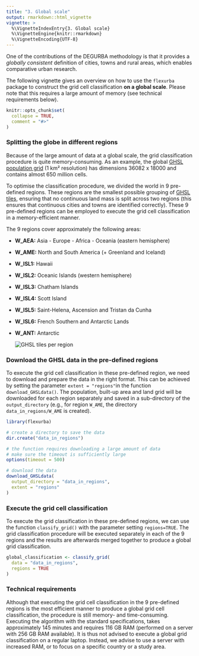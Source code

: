 ```yaml
---
title: "3. Global scale"
output: rmarkdown::html_vignette
vignette: >
  %\VignetteIndexEntry{3. Global scale}
  %\VignetteEngine{knitr::rmarkdown}
  %\VignetteEncoding{UTF-8}
---
```


One of the contributions of the DEGURBA methodology is that it provides a *globally consistent* definition of cities, towns and rural areas, which enables comparative urban research.

The following vignette gives an overview on how to use the `flexurba` package to construct the grid cell classification **on a global scale**. Please note that this requires a large amount of memory (see technical requirements below).

```r
knitr::opts_chunk$set(
  collapse = TRUE,
  comment = "#>"
)
```

### Splitting the globe in different regions

Because of the large amount of data at a global scale, the grid classification procedure is quite memory-consuming. As an example, the global [GHSL population grid](https://ghsl.jrc.ec.europa.eu/ghs_pop2023.php) (1 km² resolution) has dimensions 36082 x 18000 and contains almost 650 million cells.

To optimise the classification procedure, we divided the world in 9 pre-defined regions. These regions are the smallest possible grouping of [GHSL tiles](https://ghsl.jrc.ec.europa.eu/download.php), ensuring that no continuous land mass is split across two regions (this ensures that continuous cities and towns are identified correctly). These 9 pre-defined regions can be employed to execute the grid cell classification in a memory-efficient manner.

The 9 regions cover approximately the following areas:

-   **W_AEA:** Asia - Europe - Africa - Oceania (eastern hemisphere)

-   **W_AME:** North and South America (+ Greenland and Iceland)

-   **W_ISL1:** Hawaii

-   **W_ISL2:** Oceanic Islands (western hemisphere)

-   **W_ISL3:** Chatham Islands

-   **W_ISL4:** Scott Island

-   **W_ISL5:** Saint-Helena, Ascension and Tristan da Cunha

-   **W_ISL6:** French Southern and Antarctic Lands

-   **W_ANT:** Antarctic

    ![](../man/figures/figure_GHSL_tiles_per_region.png){alt="GHSL tiles per region"}

### Download the GHSL data in the pre-defined regions

To execute the grid cell classification in these pre-defined region, we need to download and prepare the data in the right format. This can be achieved by setting the parameter `extent = "regions"`in the function `download_GHSLdata()`. The population, built-up area and land grid will be downloaded for each region separately and saved in a sub-directory of the `output_directory` (e.g., for region `W_AME`, the directory `data_in_regions/W_AME` is created).

```r
library(flexurba)
```

```r
# create a directory to save the data
dir.create("data_in_regions")

# the function requires downloading a large amount of data
# make sure the timeout is sufficiently large
options(timeout = 500)

# download the data
download_GHSLdata(
  output_directory = "data_in_regions",
  extent = "regions"
)
```

### Execute the grid cell classification

To execute the grid classification in these pre-defined regions, we can use the function `classify_grid()` with the parameter setting `regions=TRUE`. The grid classification procedure will be executed separately in each of the 9 regions and the results are afterwards merged together to produce a global grid classification.

```r
global_classification <- classify_grid(
  data = "data_in_regions",
  regions = TRUE
)
```

### Technical requirements

Although that executing the grid cell classification in the 9 pre-defined regions is the most efficient manner to produce a global grid cell classification, the procedure is still memory- and time-consuming. Executing the algorithm with the standard specifications, takes approximately 145 minutes and requires 116 GB RAM (performed on a server with 256 GB RAM available). It is thus not advised to execute a global grid classification on a regular laptop. Instead, we advise to use a server with increased RAM, or to focus on a specific country or a study area.
